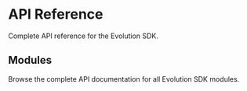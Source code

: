 # API Reference

Complete API reference for the Evolution SDK.

## Modules

Browse the complete API documentation for all Evolution SDK modules.
